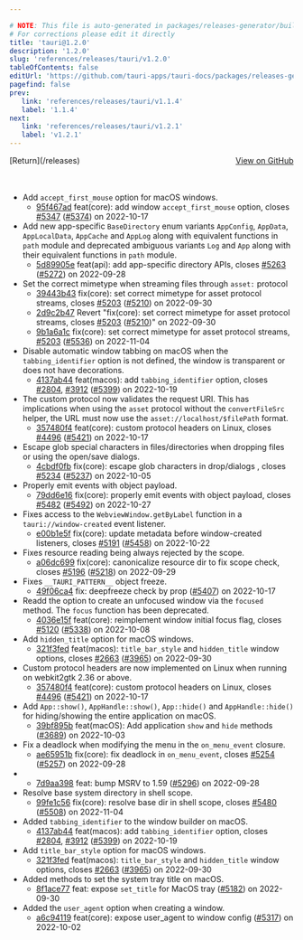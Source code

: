 ```yaml
---

# NOTE: This file is auto-generated in packages/releases-generator/build.ts
# For corrections please edit it directly
title: 'tauri@1.2.0'
description: '1.2.0'
slug: 'references/releases/tauri/v1.2.0'
tableOfContents: false
editUrl: 'https://github.com/tauri-apps/tauri-docs/packages/releases-generator/build.ts'
pagefind: false
prev:
   link: 'references/releases/tauri/v1.1.4'
   label: '1.1.4'
next:
   link: 'references/releases/tauri/v1.2.1'
   label: 'v1.2.1'
---
```


			

<ReleaseSidebar slug="references/releases/tauri"  packageName="tauri" />

<div style="margin-bottom:3rem; display: flex; justify-content: space-between; align-items: center"><span>[Return](/releases)</span><span><a href="https://github.com/tauri-apps/tauri/releases/tag/tauri-v1.2.0">View on GitHub</a></span></div>

- Add `accept_first_mouse` option for macOS windows.
  - [95f467ad](https://www.github.com/tauri-apps/tauri/commit/95f467add51448319983c54e2f382c7c09fb72d6) feat(core): add window `accept_first_mouse` option, closes [#5347](https://www.github.com/tauri-apps/tauri/pull/5347) ([#5374](https://www.github.com/tauri-apps/tauri/pull/5374)) on 2022-10-17
- Add new app-specific `BaseDirectory` enum variants `AppConfig`, `AppData`, `AppLocalData`, `AppCache` and `AppLog` along with equivalent functions in `path` module and deprecated ambiguous variants `Log` and `App` along with their equivalent functions in `path` module.
  - [5d89905e](https://www.github.com/tauri-apps/tauri/commit/5d89905e39ce0e6eaaec50a693679335449edb32) feat(api): add app-specific directory APIs, closes [#5263](https://www.github.com/tauri-apps/tauri/pull/5263) ([#5272](https://www.github.com/tauri-apps/tauri/pull/5272)) on 2022-09-28
- Set the correct mimetype when streaming files through `asset:` protocol
  - [39443b43](https://www.github.com/tauri-apps/tauri/commit/39443b4350bd208c4d6eec5e1095f215199f8aa3) fix(core): set correct mimetype for asset protocol streams, closes [#5203](https://www.github.com/tauri-apps/tauri/pull/5203) ([#5210](https://www.github.com/tauri-apps/tauri/pull/5210)) on 2022-09-30
  - [2d9c2b47](https://www.github.com/tauri-apps/tauri/commit/2d9c2b472416339829f9113f976f193bf8e0665f) Revert &quot;fix(core): set correct mimetype for asset protocol streams, closes [#5203](https://www.github.com/tauri-apps/tauri/pull/5203) ([#5210](https://www.github.com/tauri-apps/tauri/pull/5210))&quot; on 2022-09-30
  - [9b1a6a1c](https://www.github.com/tauri-apps/tauri/commit/9b1a6a1c02b8d62dd47d9ce42aa05723d7c1b892) fix(core): set correct mimetype for asset protocol streams,  [#5203](https://www.github.com/tauri-apps/tauri/pull/5203) ([#5536](https://www.github.com/tauri-apps/tauri/pull/5536)) on 2022-11-04
- Disable automatic window tabbing on macOS when the `tabbing_identifier` option is not defined, the window is transparent or does not have decorations.
  - [4137ab44](https://www.github.com/tauri-apps/tauri/commit/4137ab44a81d739556cbc7583485887e78952bf1) feat(macos): add `tabbing_identifier` option, closes [#2804](https://www.github.com/tauri-apps/tauri/pull/2804), [#3912](https://www.github.com/tauri-apps/tauri/pull/3912) ([#5399](https://www.github.com/tauri-apps/tauri/pull/5399)) on 2022-10-19
- The custom protocol now validates the request URI. This has implications when using the `asset` protocol without the `convertFileSrc` helper, the URL must now use the `asset://localhost/$filePath` format.
  - [357480f4](https://www.github.com/tauri-apps/tauri/commit/357480f4ae43aa8da99f7ba61ae2ee51b4552c60) feat(core): custom protocol headers on Linux, closes [#4496](https://www.github.com/tauri-apps/tauri/pull/4496) ([#5421](https://www.github.com/tauri-apps/tauri/pull/5421)) on 2022-10-17
- Escape glob special characters in files/directories when dropping files or using the open/save dialogs.
  - [4cbdf0fb](https://www.github.com/tauri-apps/tauri/commit/4cbdf0fb1c0de5004eab51c36d5843a9816f18af) fix(core): escape glob characters in drop/dialogs , closes [#5234](https://www.github.com/tauri-apps/tauri/pull/5234) ([#5237](https://www.github.com/tauri-apps/tauri/pull/5237)) on 2022-10-05
- Properly emit events with object payload.
  - [79dd6e16](https://www.github.com/tauri-apps/tauri/commit/79dd6e16a7306351e2acf21166506b2876b58a7e) fix(core): properly emit events with object payload, closes [#5482](https://www.github.com/tauri-apps/tauri/pull/5482) ([#5492](https://www.github.com/tauri-apps/tauri/pull/5492)) on 2022-10-27
- Fixes access to the `WebviewWindow.getByLabel` function in a `tauri://window-created` event listener.
  - [e00b1e5f](https://www.github.com/tauri-apps/tauri/commit/e00b1e5f94b3f841bf107cc17ee74be9203ea080) fix(core): update metadata before window-created listeners, closes [#5191](https://www.github.com/tauri-apps/tauri/pull/5191) ([#5458](https://www.github.com/tauri-apps/tauri/pull/5458)) on 2022-10-22
- Fixes resource reading being always rejected by the scope.
  - [a06dc699](https://www.github.com/tauri-apps/tauri/commit/a06dc6993148f10ff7623c9dcc81f313dd960ad0) fix(core): canonicalize resource dir to fix scope check, closes [#5196](https://www.github.com/tauri-apps/tauri/pull/5196) ([#5218](https://www.github.com/tauri-apps/tauri/pull/5218)) on 2022-09-29
- Fixes `__TAURI_PATTERN__` object freeze.
  - [49f06ca4](https://www.github.com/tauri-apps/tauri/commit/49f06ca4b9f1d02933e46bbc50330b84ac81be87) fix: deepfreeze check by prop ([#5407](https://www.github.com/tauri-apps/tauri/pull/5407)) on 2022-10-17
- Readd the option to create an unfocused window via the `focused` method. The `focus` function has been deprecated.
  - [4036e15f](https://www.github.com/tauri-apps/tauri/commit/4036e15f5af933bdc0d0913508b5103958afc143) feat(core): reimplement window initial focus flag, closes [#5120](https://www.github.com/tauri-apps/tauri/pull/5120) ([#5338](https://www.github.com/tauri-apps/tauri/pull/5338)) on 2022-10-08
- Add `hidden_title` option for macOS windows.
  - [321f3fed](https://www.github.com/tauri-apps/tauri/commit/321f3fed19df40c1223099bce953332b7f00f7a9) feat(macos): `title_bar_style` and `hidden_title` window options, closes [#2663](https://www.github.com/tauri-apps/tauri/pull/2663) ([#3965](https://www.github.com/tauri-apps/tauri/pull/3965)) on 2022-09-30
- Custom protocol headers are now implemented on Linux when running on webkit2gtk 2.36 or above.
  - [357480f4](https://www.github.com/tauri-apps/tauri/commit/357480f4ae43aa8da99f7ba61ae2ee51b4552c60) feat(core): custom protocol headers on Linux, closes [#4496](https://www.github.com/tauri-apps/tauri/pull/4496) ([#5421](https://www.github.com/tauri-apps/tauri/pull/5421)) on 2022-10-17
- Add `App::show()`, `AppHandle::show()`, `App::hide()` and `AppHandle::hide()` for hiding/showing the entire application on macOS.
  - [39bf895b](https://www.github.com/tauri-apps/tauri/commit/39bf895b73ec6b53f5758815396ba85dda6b9c67) feat(macOS): Add application `show` and `hide` methods ([#3689](https://www.github.com/tauri-apps/tauri/pull/3689)) on 2022-10-03
- Fix a deadlock when modifying the menu in the `on_menu_event` closure.
  - [ae65951b](https://www.github.com/tauri-apps/tauri/commit/ae65951bc477126b71816d77424f8167814bbe8d) fix(core): fix deadlock in `on_menu_event`, closes [#5254](https://www.github.com/tauri-apps/tauri/pull/5254) ([#5257](https://www.github.com/tauri-apps/tauri/pull/5257)) on 2022-09-28
- - [7d9aa398](https://www.github.com/tauri-apps/tauri/commit/7d9aa3987efce2d697179ffc33646d086c68030c) feat: bump MSRV to 1.59 ([#5296](https://www.github.com/tauri-apps/tauri/pull/5296)) on 2022-09-28
- Resolve base system directory in shell scope.
  - [99fe1c56](https://www.github.com/tauri-apps/tauri/commit/99fe1c562ffcea4089f785c73f4e6706d4ebc16b) fix(core): resolve base dir in shell scope, closes [#5480](https://www.github.com/tauri-apps/tauri/pull/5480) ([#5508](https://www.github.com/tauri-apps/tauri/pull/5508)) on 2022-11-04
- Added `tabbing_identifier` to the window builder on macOS.
  - [4137ab44](https://www.github.com/tauri-apps/tauri/commit/4137ab44a81d739556cbc7583485887e78952bf1) feat(macos): add `tabbing_identifier` option, closes [#2804](https://www.github.com/tauri-apps/tauri/pull/2804), [#3912](https://www.github.com/tauri-apps/tauri/pull/3912) ([#5399](https://www.github.com/tauri-apps/tauri/pull/5399)) on 2022-10-19
- Add `title_bar_style` option for macOS windows.
  - [321f3fed](https://www.github.com/tauri-apps/tauri/commit/321f3fed19df40c1223099bce953332b7f00f7a9) feat(macos): `title_bar_style` and `hidden_title` window options, closes [#2663](https://www.github.com/tauri-apps/tauri/pull/2663) ([#3965](https://www.github.com/tauri-apps/tauri/pull/3965)) on 2022-09-30
- Added methods to set the system tray title on macOS.
  - [8f1ace77](https://www.github.com/tauri-apps/tauri/commit/8f1ace77956ac3477826ceb059a191e55b3fff93) feat: expose `set_title` for MacOS tray ([#5182](https://www.github.com/tauri-apps/tauri/pull/5182)) on 2022-09-30
- Added the `user_agent` option when creating a window.
  - [a6c94119](https://www.github.com/tauri-apps/tauri/commit/a6c94119d8545d509723b147c273ca5edfe3729f) feat(core): expose user_agent to window config ([#5317](https://www.github.com/tauri-apps/tauri/pull/5317)) on 2022-10-02

